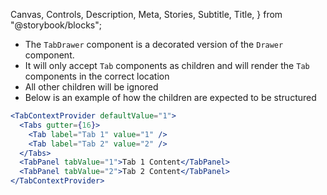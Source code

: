   Canvas,
  Controls,
  Description,
  Meta,
  Stories,
  Subtitle,
  Title,
} from "@storybook/blocks";

<Meta of={TabDrawerStories} />

<Title>TabDrawer</Title>

- The `TabDrawer` component is a decorated version of the `Drawer` component.
- It will only accept `Tab` components as children and will render the `Tab` components in the correct location
- All other children will be ignored
- Below is an example of how the children are expected to be structured

```jsx
<TabContextProvider defaultValue="1">
  <Tabs gutter={16}>
    <Tab label="Tab 1" value="1" />
    <Tab label="Tab 2" value="2" />
  </Tabs>
  <TabPanel tabValue="1">Tab 1 Content</TabPanel>
  <TabPanel tabValue="2">Tab 2 Content</TabPanel>
</TabContextProvider>
```

<Canvas of={TabDrawerStories.Default} />

<Controls of={TabDrawerStories.Default} />

<Stories of={TabDrawerStories} />
